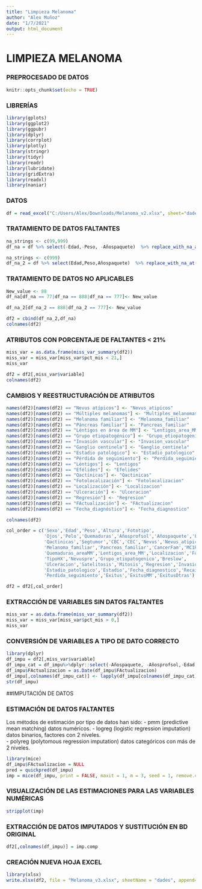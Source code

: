 ---
title: "Limpieza Melanoma"
author: "Alex Muñoz"
date: "1/7/2021"
output: html_document
---

# LIMPIEZA MELANOMA

### PREPROCESADO DE DATOS

```{r setup, include=FALSE}
knitr::opts_chunk$set(echo = TRUE)
```
### LIBRERÍAS
```{r}
library(gplots)
library(ggplot2)
library(ggpubr)
library(dplyr)
library(corrplot)
library(plotly)
library(stringr)
library(tidyr)
library(readr)
library(lubridate)
library(gridExtra)
library(readxl)
library(naniar)
```
### DATOS
```{r}
df = read_excel("C:/Users/Alex/Downloads/Melanoma_v2.xlsx", sheet="dades")
```

### TRATAMIENTO DE DATOS FALTANTES
```{r}
na_strings <- c(99,999)
df_na = df %>% select(-Edad,-Peso, -Añospaquete)  %>% replace_with_na_at(.vars = c(colnames(df)),condition = ~.x %in% na_strings)
```

```{r}
na_strings <- c(999)
df_na_2 = df %>% select(Edad,Peso,Añospaquete)  %>% replace_with_na_at(.vars = c(colnames(df)),condition = ~.x %in% na_strings)
```
### TRATAMIENTO DE DATOS NO APLICABLES
```{r}
New_value <- 88
df_na[df_na == 77|df_na == 888|df_na == 777]<- New_value
```
```{r}
df_na_2[df_na_2 == 888|df_na_2 == 777]<- New_value
```

```{r}
df2 = cbind(df_na_2,df_na)
colnames(df2)
```
### ATRIBUTOS CON PORCENTAJE DE FALTANTES < 21%
```{r}
miss_var = as.data.frame(miss_var_summary(df2))
miss_var = miss_var[miss_var$pct_mis < 21,]
miss_var
```

```{r}
df2 = df2[,miss_var$variable]
colnames(df2)
```
### CAMBIOS Y REESTRUCTURACIÓN DE ATRIBUTOS
```{r}
names(df2)[names(df2) == "Nevus atípicos"] <- "Nevus_atipicos"
names(df2)[names(df2) == "Múltiples melanomas"] <- "Multiples_melanomas"
names(df2)[names(df2) == "Melanoma familiar"] <- "Melanoma_familiar"
names(df2)[names(df2) == "Páncreas familiar"] <- "Pancreas_familiar"
names(df2)[names(df2) == "Léntigos en área de MM"] <- "Lentigos_area_MM"
names(df2)[names(df2) == "Grupo etiopatogénico"] <- "Grupo_etiopatogenico"
names(df2)[names(df2) == "Invasión vascular"] <- "Invasion_vascular"
names(df2)[names(df2) == "Ganglio centinela"] <- "Ganglio_centinela"
names(df2)[names(df2) == "Estadio patológico"] <- "Estadio_patologico"
names(df2)[names(df2) == "Pérdida de seguimiento"] <- "Perdida_seguimiento"
names(df2)[names(df2) == "Léntigos"] <- "Lentigos"
names(df2)[names(df2) == "Efélides"] <- "Efelides"
names(df2)[names(df2) == "Qactínicas"] <- "Qactinicas"
names(df2)[names(df2) == "Fotolocalización"] <- "Fotolocalizacion"
names(df2)[names(df2) == "Localización"] <- "Localizacion"
names(df2)[names(df2) == "Ulceración"] <- "Ulceracion"
names(df2)[names(df2) == "Regresión"] <- "Regresion"
names(df2)[names(df2) == "FActualización"] <- "FActualizacion"
names(df2)[names(df2) == "Fecha_diagnóstico"] <- "Fecha_diagnostico"

colnames(df2)
```

```{r}
col_order = c('Sexo','Edad','Peso','Altura','Fototipo',
              'Ojos','Pelo','Quemaduras','Añosprofsol','Añospaquete','Efelides','Lentigos',
              'Qactinicas','Segtumor','CBC','CEC','Nevus','Nevus_atipicos','Multiples_melanomas',
              'Melanoma_familiar','Pancreas_familiar','CancerFam','MC1Rvar','MC1R_RHC',
              'Quemaduras_areaMM','Lentigos_area_MM','Localizacion','Fotolocalizacion',
              'TipoHX','Nevuspre','Grupo_etiopatogenico','Breslow',
              'Ulceracion','Satelitosis','Mitosis','Regresion','Invasion_vascular','Ganglio_centinela',
              'Estadio_patologico','Estadio','Fecha_diagnostico','Recaida','FActualizacion',
              'Perdida_seguimiento','Exitus','ExitusMM','ExitusOtras')

df2 = df2[,col_order]
```
### EXTRACCIÓN DE VARIABLES SIN DATOS FALTANTES

```{r}
miss_var = as.data.frame(miss_var_summary(df2))
miss_var = miss_var[miss_var$pct_mis > 0,]
miss_var
```
### CONVERSIÓN DE VARIABLES A TIPO DE DATO CORRECTO

```{r}
library(dplyr)
df_impu = df2[,miss_var$variable]
df_impu_cat = df_impu%>%dplyr::select(-Añospaquete, -Añosprofsol,-Edad, -Mitosis, -Altura, -Peso, -Breslow,-FActualizacion)
df_impu$FActualizacion = as.Date(df_impu$FActualizacion)
df_impu[,colnames(df_impu_cat)] <- lapply(df_impu[colnames(df_impu_cat)], factor)
str(df_impu)
```
##IMPUTACIÓN DE DATOS

### ESTIMACIÓN DE DATOS FALTANTES

Los métodos de estimación por tipo de datos han sido:
- pmm (predictive mean matching) datos numéricos. 
- logreg (logistic regression imputation) datos binarios, factores con 2 niveles.  
- polyreg (polytomous regression imputation) datos categóricos con más de 2 niveles. 
```{r}
library(mice)
df_impu$FActualizacion = NULL
pred = quickpred(df_impu)
imp = mice(df_impu, print = FALSE, maxit = 1, m = 3, seed = 1, remove.collinear = FALSE, pred=pred)
```
###  VISUALIZACIÓN DE LAS ESTIMACIONES PARA LAS VARIABLES NUMÉRICAS
```{r}
stripplot(imp)
```
### EXTRACCIÓN DE DATOS IMPUTADOS Y SUSTITUCIÓN EN BD ORIGINAL

```{r}
df2[,colnames(df_impu)] = imp.comp
```

### CREACIÓN NUEVA HOJA EXCEL

```{r}
library(xlsx)
write.xlsx(df2, file = "Melanoma_v3.xlsx", sheetName = "dades", append=FALSE)
```